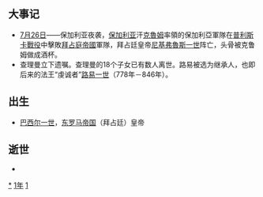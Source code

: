 {{yearTOC|811|唐'''[[元和_(唐憲宗)|元和]]六年'''；南诏'''[[龙兴_(劝龙晟)|龙兴]]二年'''；日本'''[[弘仁|弘仁]]二年'''；渤海国'''[[永德_(大元瑜)|永德]]二年'''}}

== 大事记 ==
* [[7月26日|7月26日]]——保加利亚夜袭，[[保加利亚|保加利亚]]汗[[克魯姆|克魯姆]]率領的保加利亞軍隊在[[普利斯卡戰役|普利斯卡戰役]]中擊敗[[拜占庭帝國|拜占庭帝國]]軍隊，拜占廷皇帝[[尼基弗魯斯一世|尼基弗魯斯一世]]阵亡，头骨被克鲁姆做成酒杯。
* 查理曼立下遗嘱。查理曼的18个子女已有数人离世。路易被选为继承人，也即后来的法王“虔诚者”[[路易一世|路易一世]]（778年－846年）。

== 出生 ==
* [[巴西尔一世|巴西尔一世]]，[[东罗马帝国|东罗马帝国]]（拜占廷）皇帝

== 逝世 ==
{{Wikisource year mention}}
*

[[Category:811年|*]]
[[Category:810年代|1年]]
[[Category:9世纪各年|1]]